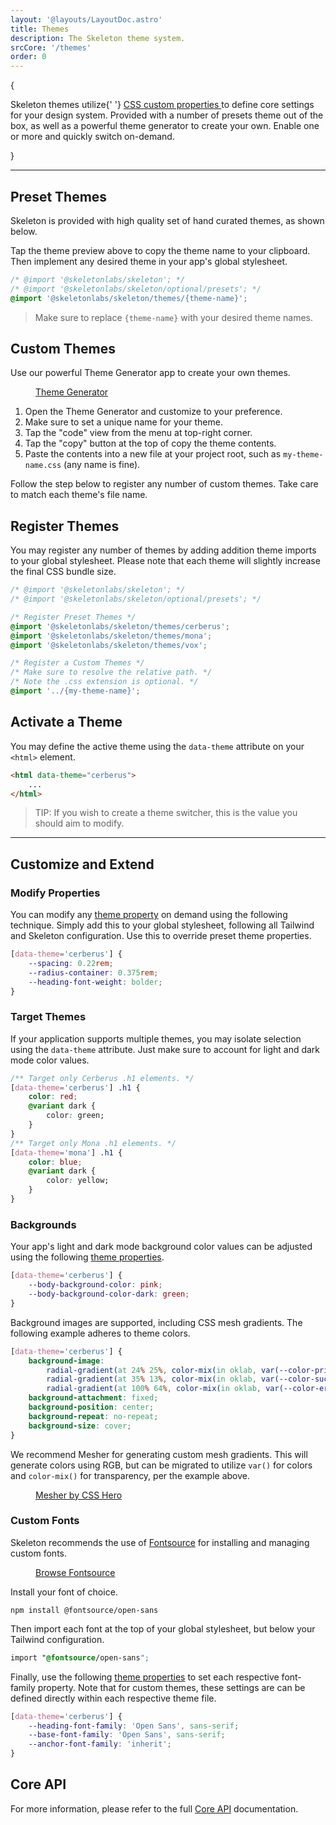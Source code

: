 ```yaml
---
layout: '@layouts/LayoutDoc.astro'
title: Themes
description: The Skeleton theme system.
srcCore: '/themes'
order: 0
---
```




{

<p class="text-xl">
	Skeleton themes utilize{' '}
	<a className="anchor" href="https://developer.mozilla.org/en-US/docs/Web/CSS/--*" target="_blank" rel="external">
		CSS custom properties
	</a>
	to define core settings for your design system. Provided with a number of presets theme out of the box, as well as a powerful theme
	generator to create your own. Enable one or more and quickly switch on-demand.
</p>
}

---

## Preset Themes

Skeleton is provided with high quality set of hand curated themes, as shown below.

<ThemesList />

Tap the theme preview above to copy the theme name to your clipboard. Then implement any desired theme in your app's global stylesheet.

```css title="app.css" {3}
/* @import '@skeletonlabs/skeleton'; */
/* @import '@skeletonlabs/skeleton/optional/presets'; */
@import '@skeletonlabs/skeleton/themes/{theme-name}';
```

> Make sure to replace `{theme-name}` with your desired theme names.

## Custom Themes

Use our powerful Theme Generator app to create your own themes.

<figure class="linker bg-noise">
	<a href="https://themes.skeleton.dev/" target="_blank" class="btn preset-filled">
		Theme Generator
	</a>
</figure>

1. Open the Theme Generator and customize to your preference.
2. Make sure to set a unique name for your theme.
3. Tap the "code" view from the menu at top-right corner.
4. Tap the "copy" button at the top of copy the theme contents.
5. Paste the contents into a new file at your project root, such as `my-theme-name.css` (any name is fine).

Follow the step below to register any number of custom themes. Take care to match each theme's file name.

## Register Themes

You may register any number of themes by adding addition theme imports to your global stylesheet. Please note that each theme will slightly increase the final CSS bundle size.

```css
/* @import '@skeletonlabs/skeleton'; */
/* @import '@skeletonlabs/skeleton/optional/presets'; */

/* Register Preset Themes */
@import '@skeletonlabs/skeleton/themes/cerberus';
@import '@skeletonlabs/skeleton/themes/mona';
@import '@skeletonlabs/skeleton/themes/vox';

/* Register a Custom Themes */
/* Make sure to resolve the relative path. */
/* Note the .css extension is optional. */
@import '../{my-theme-name}';
```

## Activate a Theme

You may define the active theme using the `data-theme` attribute on your `<html>` element.

```html
<html data-theme="cerberus">
	...
</html>
```

> TIP: If you wish to create a theme switcher, this is the value you should aim to modify.

---

## Customize and Extend

### Modify Properties

You can modify any [theme property](/docs/get-started/core-api) on demand using the following technique. Simply add this to your global stylesheet, following all Tailwind and Skeleton configuration. Use this to override preset theme properties.

```css title="app.css"
[data-theme='cerberus'] {
	--spacing: 0.22rem;
	--radius-container: 0.375rem;
	--heading-font-weight: bolder;
}
```

### Target Themes

If your application supports multiple themes, you may isolate selection using the `data-theme` attribute. Just make sure to account for light and dark mode color values.

```css title="app.css"
/** Target only Cerberus .h1 elements. */
[data-theme='cerberus'] .h1 {
	color: red;
	@variant dark {
		color: green;
	}
}
/** Target only Mona .h1 elements. */
[data-theme='mona'] .h1 {
	color: blue;
	@variant dark {
		color: yellow;
	}
}
```

### Backgrounds

Your app's light and dark mode background color values can be adjusted using the following [theme properties](/docs/get-started/core-api#colors).

```css title="app.css"
[data-theme='cerberus'] {
	--body-background-color: pink;
	--body-background-color-dark: green;
}
```

Background images are supported, including CSS mesh gradients. The following example adheres to theme colors.

```css title="app.css"
[data-theme='cerberus'] {
	background-image:
		radial-gradient(at 24% 25%, color-mix(in oklab, var(--color-primary-500) 30%, transparent) 0px, transparent 30%),
		radial-gradient(at 35% 13%, color-mix(in oklab, var(--color-success-500) 18%, transparent) 0px, transparent 30%),
		radial-gradient(at 100% 64%, color-mix(in oklab, var(--color-error-500) 3%, transparent) 0px, transparent 40%);
	background-attachment: fixed;
	background-position: center;
	background-repeat: no-repeat;
	background-size: cover;
}
```

We recommend Mesher for generating custom mesh gradients. This will generate colors using RGB, but can be migrated to utilize `var()` for colors and `color-mix()` for transparency, per the example above.

<figure class="linker bg-noise">
	<a class="btn preset-filled" href="https://csshero.org/mesher/" target="_blank">
		Mesher by CSS Hero
	</a>
</figure>

### Custom Fonts

Skeleton recommends the use of [Fontsource](https://fontsource.org/) for installing and managing custom fonts.

<figure class="linker bg-noise">
	<a class="btn preset-filled" href="https://fontsource.org/" target="_blank">
		Browse Fontsource
	</a>
</figure>

Install your font of choice.

```console
npm install @fontsource/open-sans
```

Then import each font at the top of your global stylesheet, but below your Tailwind configuration.

```css title="app.css"
import "@fontsource/open-sans";
```

Finally, use the following [theme properties](/docs/get-started/core-api#base-1) to set each respective font-family property. Note that for custom themes, these settings are can be defined directly within each respective theme file.

```css title="app.css"
[data-theme='cerberus'] {
	--heading-font-family: 'Open Sans', sans-serif;
	--base-font-family: 'Open Sans', sans-serif;
	--anchor-font-family: 'inherit';
}
```

## Core API

For more information, please refer to the full [Core API](/docs/get-started/core-api) documentation.
